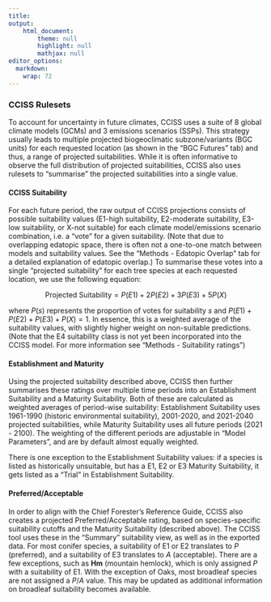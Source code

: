```yaml
---
title: 
output: 
    html_document:
        theme: null
        highlight: null
        mathjax: null
editor_options: 
  markdown: 
    wrap: 72
---
```


### CCISS Rulesets

To account for uncertainty in future climates, CCISS uses a suite of 8
global climate models (GCMs) and 3 emissions scenarios (SSPs). This
strategy usually leads to multiple projected biogeoclimatic subzone/variants 
(BGC units) for each requested location (as shown in the "BGC Futures" tab) and 
thus, a range of projected suitabilities. While it is often informative to 
observe the full distribution of projected suitabilities, CCISS also uses 
rulesets to "summarise" the projected suitabilities into a single value.

#### CCISS Suitability

For each future period, the raw output of CCISS projections consists of
possible suitability values (E1-high suitability, E2-moderate
suitability, E3-low suitability, or X-not suitable) for each climate
model/emissions scenario combination, i.e. a "vote" for a given
suitability. (Note that due to overlapping edatopic space, there is
often not a one-to-one match between models and suitability values. See
the "Methods - Edatopic Overlap" tab for a detailed explanation of edatopic
overlap.) To summarise these votes into a single "projected suitability"
for each tree species at each requested location, we use the following
equation:

$$
\text{Projected Suitability} = P(E1) + 2P(E2) + 3P(E3) + 5P(X)
$$

where $P(s)$ represents the proportion of votes for suitability $s$ and
$P(E1) + P(E2) +P(E3) + P(X) = 1$. In essence, this is a weighted
average of the suitability values, with slightly higher weight on
non-suitable predictions. (Note that the E4 suitability class is not yet been incorporated into the CCISS model. For more information see "Methods - Suitability ratings") 

#### Establishment and Maturity

Using the projected suitability described above, CCISS then further
summarises these ratings over multiple time periods into an Establishment
Suitability and a Maturity Suitability. Both of these are calculated as
weighted averages of period-wise suitability: Establishment Suitability
uses 1961-1990 (historic environmental suitability), 2001-2020, and 2021-2040
projected suitabilities, while Maturity Suitability uses all future periods 
(2021 - 2100). The weighting of the different periods are adjustable in "Model
Parameters", and are by default almost equally weighted.

There is one exception to the Establishment Suitability values: if a
species is listed as historically unsuitable, but has a E1, E2 or E3
Maturity Suitability, it gets listed as a "Trial" in Establishment
Suitability.

#### Preferred/Acceptable

In order to align with the Chief Forester's Reference Guide, CCISS also
creates a projected Preferred/Acceptable rating, based on
species-specific suitability cutoffs and the Maturity Suitability
(described above). The CCISS tool uses these in the "Summary"
suitability view, as well as in the exported data. For most conifer
species, a suitability of E1 or E2 translates to $P$ (preferred), and a
suitability of E3 translates to $A$ (acceptable). There are a few
exceptions, such as **Hm** (mountain hemlock), which is only assigned
$P$ with a suitability of E1. With the exception of Oaks, most broadleaf
species are not assigned a $P/A$ value. This may be updated as additional information on broadleaf suitability becomes available. 
